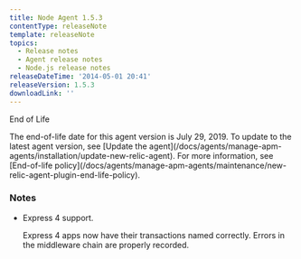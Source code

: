 ```yaml
---
title: Node Agent 1.5.3
contentType: releaseNote
template: releaseNote
topics:
  - Release notes
  - Agent release notes
  - Node.js release notes
releaseDateTime: '2014-05-01 20:41'
releaseVersion: 1.5.3
downloadLink: ''
---
```


End of Life

<Callout variant="important">
  The end-of-life date for this agent version is July 29, 2019. To update to the latest agent version, see [Update the agent](/docs/agents/manage-apm-agents/installation/update-new-relic-agent). For more information, see [End-of-life policy](/docs/agents/manage-apm-agents/maintenance/new-relic-agent-plugin-end-life-policy).
</Callout>

### Notes

* Express 4 support.

  Express 4 apps now have their transactions named correctly. Errors in the middleware chain are properly recorded.
